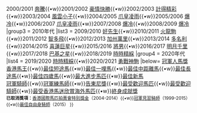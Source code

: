 {{Navbox
|name=香港最佳長途馬
|title=歷屆[[冠軍人馬獎#.E6.9C.80.E4.BD.B3.E9.95.B7.E9.80.94.E9.A6.AC|香港最佳長途馬]]
|state=autocollapse

|group1 = 1990年代
|list1 = 1998/1999 [[原居民 (馬匹)|原居民]]
|group2 = 2000年代
|list2 = 1999/2000 [[掌門 (馬匹)|掌門]]{{•w}}2000/2001 [[奔騰 (馬匹)|奔騰]]{{•w}}2001/2002 [[豪情快勝]]{{•w}}2002/2003 [[計得精彩]]{{•w}}2003/2004 [[風雲小子]]{{•w}}2004/2005 [[爪皇凌雨]]{{•w}}2005/2006 [[爆冷 (馬)|爆冷]]{{•w}}2006/2007 [[爪皇凌雨]]{{•w}}2007/2008 [[爆冷 (馬)|爆冷]]{{•w}}2008/2009 [[爆冷 (馬)|爆冷]]
|group3 = 2010年代
|list3 = 2009/2010 [[好先生]]{{•w}}2010/2011 [[火龍駒]]{{•w}}2011/2012 [[智多飛]]{{•w}}2012/2013 [[加州萬里]]{{•w}}2013/2014 [[多名利]]{{•w}}2014/2015 [[喜蓮巨星]]{{•w}}2015/2016 [[將男]]{{•w}}2016/2017 [[明月千里]]{{•w}}2017/2018 [[巴基之星]]{{•w}}2018/2019 [[時時精綵]]
|group4 = 2020年代
|list4 = 2019/2020 [[時時精綵]]{{•w}}2020/2021 [[勇戰神駒]]
|below= [[冠軍人馬獎]]<br>[[Template:香港馬王|香港馬王]]{{•w}}[[Template:香港最佳短途馬|最佳短途馬]]{{•w}}[[Template:香港最佳一哩馬|最佳一哩馬]]{{•w}}[[Template:香港最佳中距離馬|最佳中距離馬]]{{•w}}[[Template:香港最佳長途馬|最佳長途馬]]{{•w}}[[Template:香港最佳四歲馬|最佳四歲馬]]{{•w}}[[Template:香港最大進步馬匹|最大進步馬匹]]{{•w}}[[Template:香港最佳新馬|最佳新馬]]<br>[[Template:香港冠軍騎師|冠軍騎師]]{{•w}}[[Template:香港冠軍練馬師|冠軍練馬師]]{{•w}}[[Template:告東尼獎|告東尼獎]]{{•w}}[[Template:香港最受歡迎馬匹|最受歡迎馬匹]]{{•w}}[[Template:香港最受歡迎騎師|最受歡迎騎師]]{{•w}}[[Template:最受香港馬迷欣賞海外馬匹|最受香港馬迷欣賞海外馬匹]]{{•w}}[[Template:香港冠軍人馬獎終身成就獎|終身成就獎]]<br><small>'''已取消獎項：'''[[Template:香港國際馬匹拍賣會特別獎金|香港國際馬匹拍賣會特別獎金]]（2004-2014）{{•w}}[[Template:香港冠軍見習騎師|冠軍見習騎師]]（1999-2015）{{•w}}[[Template:香港最佳自由身騎師|最佳自由身騎師]]（2015）
}}<noinclude>
[[Category:香港導航模板|{{PAGENAME}}]][[Category:香港體育模板|{{PAGENAME}}]][[Category:香港賽馬模板|{{PAGENAME}}]][[Category:香港賽馬會冠軍人馬獎模板|{{PAGENAME}}]]
</noinclude>